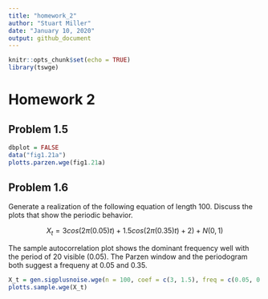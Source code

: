 ```yaml
---
title: "homework_2"
author: "Stuart Miller"
date: "January 10, 2020"
output: github_document
---
```


```r
knitr::opts_chunk$set(echo = TRUE)
library(tswge)
```

# Homework 2

## Problem 1.5

```r
dbplot = FALSE
data("fig1.21a")
plotts.parzen.wge(fig1.21a)
```


## Problem 1.6

Generate a realization of the following equation of length 100.
Discuss the plots that show the periodic behavior.

$$
X_t = 3cos(2\pi(0.05)t) + 1.5cos(2\pi(0.35)t) + 2) + N(0,1)
$$

The sample autocorrelation plot shows the dominant frequency well with the period of 20 visible (0.05).
The Parzen window and the periodogram both suggest a frequeny at 0.05 and 0.35.

```r
X_t = gen.sigplusnoise.wge(n = 100, coef = c(3, 1.5), freq = c(0.05, 0.35), psi = c(0, 2))
plotts.sample.wge(X_t)
```